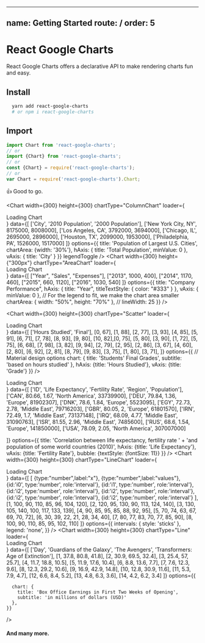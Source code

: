 
---
name: Getting Started
route: /
order: 5
---

# React Google Charts

React Google Charts offers a declarative API to make rendering charts fun and easy.


## Install

```sh
  yarn add react-google-charts
  # or npm i react-google-charts
```

## Import

```javascript
import Chart from 'react-google-charts';
// or
import {Chart} from 'react-google-charts';
// or
const {Chart} = require('react-google-charts');
// or 
var Chart = require('react-google-charts').Chart;
```


👍 Good to go.

<Playground>
<div style={{display:'flex', maxWidth: 900}}>

<Chart 
  width={300}
  height={300}
  chartType="ColumnChart"
  loader={<div>Loading Chart</div>}
  data={[
    ['City', '2010 Population', '2000 Population'],
    ['New York City, NY', 8175000, 8008000],
    ['Los Angeles, CA', 3792000, 3694000],
    ['Chicago, IL', 2695000, 2896000],
    ['Houston, TX', 2099000, 1953000],
    ['Philadelphia, PA', 1526000, 1517000]
  ]}
  options={{
    title: 'Population of Largest U.S. Cities',
    chartArea: {width: '30%'},
    hAxis: {
      title: 'Total Population',
      minValue: 0
    },
    vAxis: {
      title: 'City'
    }
  }}
  legendToggle
/>
<Chart 
    width={300}
    height={"300px"}
    chartType="AreaChart"
    loader={<div>Loading Chart</div>}
    data={[
      ["Year", "Sales", "Expenses"],
      ["2013", 1000, 400],
      ["2014", 1170, 460],
      ["2015", 660, 1120],
      ["2016", 1030, 540]
    ]}
    options={{
      title: "Company Performance",
      hAxis: { title: "Year", titleTextStyle: { color: "#333" } },
      vAxis: { minValue: 0 },
      // For the legend to fit, we make the chart area smaller
      chartArea: { width: "50%", height: "70%" },
      // lineWidth: 25
    }}
  />

  <Chart 
    width={300}
    height={300}
    chartType="Scatter"
    loader={<div>Loading Chart</div>}
    data={[
      ['Hours Studied', 'Final'],
      [0, 67], [1, 88], [2, 77],
      [3, 93], [4, 85], [5, 91],
      [6, 71], [7, 78], [8, 93],
      [9, 80], [10, 82],[0, 75],
      [5, 80], [3, 90], [1, 72],
      [5, 75], [6, 68], [7, 98],
      [3, 82], [9, 94], [2, 79],
      [2, 95], [2, 86], [3, 67],
      [4, 60], [2, 80], [6, 92],
      [2, 81], [8, 79], [9, 83],
      [3, 75], [1, 80], [3, 71],
    ]}
    options={{
      // Material design options
      chart: {
        title: 'Students\' Final Grades',
        subtitle: 'based on hours studied'
      },
      hAxis: {title: 'Hours Studied'},
      vAxis: {title: 'Grade'}
    }}
  />
</div>
<div style={{display:'flex'}}>
<Chart 
  width={300}
  height={"300px"}
  chartType="BubbleChart"
  loader={<div>Loading Chart</div>}
  data={[
    ['ID', 'Life Expectancy', 'Fertility Rate', 'Region',     'Population'],
    ['CAN',    80.66,              1.67,      'North America',  33739900],
    ['DEU',    79.84,              1.36,      'Europe',         81902307],
    ['DNK',    78.6,               1.84,      'Europe',         5523095],
    ['EGY',    72.73,              2.78,      'Middle East',    79716203],
    ['GBR',    80.05,              2,         'Europe',         61801570],
    ['IRN',    72.49,              1.7,       'Middle East',    73137148],
    ['IRQ',    68.09,              4.77,      'Middle East',    31090763],
    ['ISR',    81.55,              2.96,      'Middle East',    7485600],
    ['RUS',    68.6,               1.54,      'Europe',         141850000],
    ['USA',    78.09,              2.05,      'North America',  307007000]

  ]}
  options={{
    title: 'Correlation between life expectancy, fertility rate ' +
              'and population of some world countries (2010)',
    hAxis: {title: 'Life Expectancy'},
    vAxis: {title: 'Fertility Rate'},
    bubble: {textStyle: {fontSize: 11}}
  }}
/>
<Chart 
  width={300}
  height={300}
  chartType="LineChart"
  loader={<div>Loading Chart</div>}
  data={[
    [
      {type:"number",label:"x"}, 
      {type:"number",label:"values"},
      {id:'i0', type:'number', role:'interval'},
      {id:'i1', type:'number', role:'interval'},
      {id:'i2', type:'number', role:'interval'},
      {id:'i2', type:'number', role:'interval'},
      {id:'i2', type:'number', role:'interval'},
      {id:'i2', type:'number', role:'interval'}
    ],
          [1, 100, 90, 110, 85, 96, 104, 120],
          [2, 120, 95, 130, 90, 113, 124, 140],
          [3, 130, 105, 140, 100, 117, 133, 139],
          [4, 90, 85, 95, 85, 88, 92, 95],
          [5, 70, 74, 63, 67, 69, 70, 72],
          [6, 30, 39, 22, 21, 28, 34, 40],
          [7, 80, 77, 83, 70, 77, 85, 90],
          [8, 100, 90, 110, 85, 95, 102, 110]
  ]}
  options={{
    intervals: { style: 'sticks' },
    legend: 'none',
  }}
  />
  <Chart 
    width={300}
    height={300}
    chartType="Line"
    loader={<div>Loading Chart</div>}
    data={[
      ['Day', 'Guardians of the Galaxy', 'The Avengers', 'Transformers: Age of Extinction'],
      [1,  37.8, 80.8, 41.8],
      [2,  30.9, 69.5, 32.4],
      [3,  25.4,   57, 25.7],
      [4,  11.7, 18.8, 10.5],
      [5,  11.9, 17.6, 10.4],
      [6,   8.8, 13.6,  7.7],
      [7,   7.6, 12.3,  9.6],
      [8,  12.3, 29.2, 10.6],
      [9,  16.9, 42.9, 14.8],
      [10, 12.8, 30.9, 11.6],
      [11,  5.3,  7.9,  4.7],
      [12,  6.6,  8.4,  5.2],
      [13,  4.8,  6.3,  3.6],
      [14,  4.2,  6.2,  3.4]
    ]}
    options={{
      
      chart: {
        title: 'Box Office Earnings in First Two Weeks of Opening',
        subtitle: 'in millions of dollars (USD)'
      },
    }}
  />
</div>
</Playground>


#### And many more.